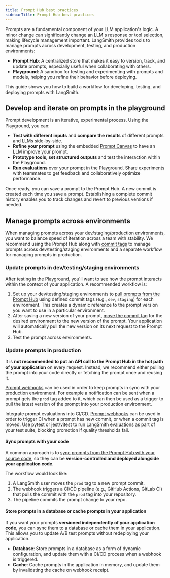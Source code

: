 ```yaml
---
title: Prompt Hub best practices
sidebarTitle: Prompt Hub best practices
---
```


Prompts are a fundamental component of your LLM application's logic. A minor change can significantly change an LLM's response or tool selection, making lifecycle management important. LangSmith provides tools to manage prompts across development, testing, and production environments:

- **Prompt Hub**: A centralized store that makes it easy to version, track, and update prompts, especially useful when collaborating with others.
- **Playground**: A sandbox for testing and experimenting with prompts and models, helping you refine their behavior before deploying.

This guide shows you how to build a workflow for developing, testing, and deploying prompts with LangSmith.

## Develop and iterate on prompts in the playground

Prompt development is an iterative, experimental process. Using the Playground, you can:
- **Test with different inputs** and **compare the results** of different prompts and LLMs side-by-side.
- **Refine your prompt** using the embedded [Prompt Canvas](/langsmith/write-prompt-with-ai) to have an LLM improve your prompt.
- **Prototype tools, set structured outputs** and test the interaction within the Playground.
- **[Run evaluations](/langsmith/run-evaluation-from-prompt-playground)** over your prompt in the Playground. Share experiments with teammates to get feedback and collaboratively optimize performance.

Once ready, you can save a prompt to the Prompt Hub. A new commit is created each time you save a prompt. Establishing a complete commit history enables you to track changes and revert to previous versions if needed.

## Manage prompts across environments

When managing prompts across your dev/staging/production environments, you want to balance speed of iteration across a team with stability. We recommend using the Prompt Hub along with [commit tags](/langsmith/manage-prompts#commit-tags) to manage prompts across dev/testing/staging environments and a separate workflow for managing prompts in production.

### Update prompts in dev/testing/staging environments

After testing in the Playground, you'll want to see how the prompt interacts within the context of your application. A recommended workflow is:

1. Set up your dev/testing/staging environments to [pull prompts from the Prompt Hub](/langsmith/manage-prompts-programmatically#pull-a-prompt) using defined commit tags (e.g., `dev`, `staging`) for each environment. This creates a dynamic reference to the prompt version you want to use in a particular environment.
2. After saving a new version of your prompt, [move the commit tag](/langsmith/manage-prompts#move-a-tag) for the desired environment to the new version of the prompt. Your application will automatically pull the new version on its next request to the Prompt Hub.
3. Test the prompt across environments.

### Update prompts in production

<Warning> It is **not recommended to put an API call to the Prompt Hub in the hot path of your application** on every request. Instead, we recommend either pulling the prompt into your code directly or fetching the prompt once and reusing it. </Warning>

[Prompt webhooks](/langsmith/manage-prompts#configure-a-webhook) can be used in order to keep prompts in sync with your production environment. For example a notification can be sent when a prompt gets the `prod` tag added to it, which can then be used as a trigger to pull the latest version of the prompt into your production environment.

<Tip> Integrate prompt evaluations into CI/CD. [Prompt webhooks](/langsmith/manage-prompts#configure-a-webhook) can be used in order to trigger CI when a prompt has new commit, or when a commit tag is moved. Use [pytest](/langsmith/pytest) or [jest/vitest](/langsmith/vitest-jest) to run LangSmith [evaluations](/langsmith/evaluation) as part of your test suite, blocking promotion if quality thresholds fail. </Tip>

#### Sync prompts with your code

A common approach is to [sync prompts from the Prompt Hub with your source code](/langsmith/prompt-commit), so they can be **version-controlled and deployed alongside your application code**.

The workflow would look like:
1. A LangSmith user moves the `prod` tag to a new prompt commit.
2. The webhook triggers a CI/CD pipeline (e.g., GitHub Actions, GitLab CI) that pulls the commit with the `prod` tag into your repository.
3. The pipeline commits the prompt change to your repo.


#### Store prompts in a database or cache prompts in your application

If you want your prompts **versioned independently of your application code**, you can sync them to a database or cache them in your application. This allows you to update A/B test prompts without redeploying your application.

- **Database**: Store prompts in a database as a form of dynamic configuration, and update them with a CI/CD process when a webhook is triggered.
- **Cache**: Cache prompts in the application in memory, and update them by invalidating the cache on webhook receipt.
